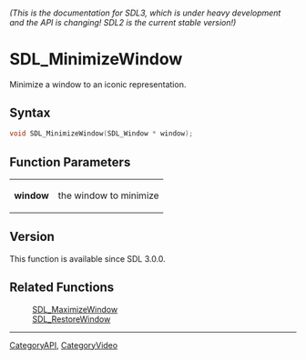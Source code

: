 ====== (This is the documentation for SDL3, which is under heavy development and the API is changing! SDL2 is the current stable version!) ======
= SDL_MinimizeWindow =

Minimize a window to an iconic representation.

== Syntax ==

<syntaxhighlight lang='c'>
void SDL_MinimizeWindow(SDL_Window * window);
</syntaxhighlight>

== Function Parameters ==

{|
|'''window'''
|the window to minimize
|}

== Version ==

This function is available since SDL 3.0.0.

== Related Functions ==

:[[SDL_MaximizeWindow]]
:[[SDL_RestoreWindow]]

----
[[CategoryAPI]], [[CategoryVideo]]


